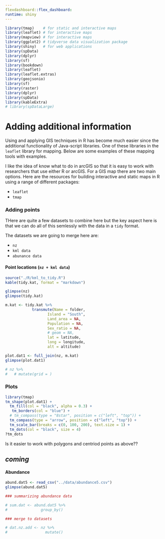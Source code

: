 ```yaml
---
flexdashboard::flex_dashboard:
runtime: shiny
---
```

  
```r
library(tmap)    # for static and interactive maps
library(leaflet) # for interactive maps
library(mapview) # for interactive maps
library(ggplot2) # tidyverse data visualization package
library(shiny)   # for web applications
library(spData)
library(dplyr)
library(sf)
library(bookdown)
library(leaflet)
library(leaflet.extras)
library(geojsonio)
library(sf)
library(raster)
library(dplyr)
library(spData)
library(kableExtra)
# library(spDataLarge)
```

# Adding additional information {#contentadd}

Using and applying GIS techniques in R has become much easier since the additional functionality of Java-script libraries. One of these libraries in the `leaflet` library for mapping. Below are some examples of these mapping tools with examples.

I like the idea of know what to do in arcGIS so that it is easy to work with researchers that use either R or arcGIS. For a GIS map there are two main options. Here are the resources for building interactive and static maps in R using a range of different packages:

- `leaflet`
- `tmap`

### Adding points

THere are quite a few datasets to combine here but the key aspect here is that we can do all of this semlessly with the data in a `tidy` format.

The datasets we are going to merge here are:

- `nz`
- `kml data`
- `abunance data`

#### Point locations (`nz + kml data`)

```r
source("./R/kml_to_tidy.R")
kable(tidy.kat, format = "markdown")

glimpse(nz)
glimpse(tidy.kat)

m.kat <- tidy.kat %>%
            transmute(Name = folder,
                   Island = "South",
                   Land_area = NA,
                   Population = NA,
                   Sex_ratio = NA,
                   # geom = NA,
                   lat = latitude,
                   long = longitude,
                   alt = altitude)

plot.dat1 <- full_join(nz, m.kat)
glimpse(plot.dat1)

# nz %>%
#   # mutate(grid = )
```

### Plots

```r
library(tmap)
tm_shape(plot.dat1) + 
  tm_fill(col = "black", alpha = 0.3) +
   tm_borders(col = "blue") +
  # tm_compass(type = "8star", position = c("left", "top")) +
  tm_compass(type = "arrow", position = c("left", "top")) +
  tm_scale_bar(breaks = c(0, 100, 200), text.size = 1) +
  tm_dots(col = "black", size = 4)
?tm_dots
```

Is it easier to work with polygons and centriod points as above??

## *coming*

#### Abundance

```r
abund.dat5 <- read_csv("../data/abundance5.csv")
glimpse(abund.dat5)

### summarizing abundance data

# sum.dat <- abund.dat5 %>%
#               group_by()

### merge to datasets

# dat.nz.add <- nz %>% 
#                 mutate()
                
```